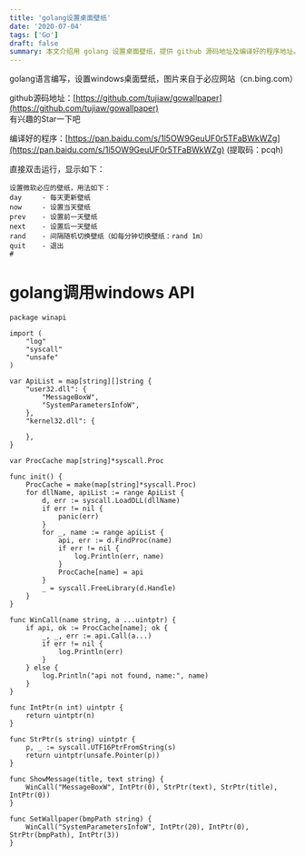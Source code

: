 ```yaml
---
title: 'golang设置桌面壁纸'
date: '2020-07-04'
tags: ['Go']
draft: false
summary: 本文介绍用 golang 设置桌面壁纸，提供 github 源码地址及编译好的程序地址。程序可通过命令设置不同日期壁纸或随机切换，还展示了 golang 调用 windows API 的相关代码，如加载动态链接库、查找函数等操作。 
---
```


golang语言编写，设置windows桌面壁纸，图片来自于必应网站（cn.bing.com）

github源码地址：[https://github.com/tujiaw/gowallpaper](https://github.com/tujiaw/gowallpaper)    
有兴趣的Star一下吧


编译好的程序：[https://pan.baidu.com/s/1l5OW9GeuUF0r5TFaBWkWZg](https://pan.baidu.com/s/1l5OW9GeuUF0r5TFaBWkWZg)
(提取码：pcqh)

直接双击运行，显示如下：
```
设置微软必应的壁纸，用法如下：
day     - 每天更新壁纸
now     - 设置当天壁纸
prev    - 设置前一天壁纸
next    - 设置后一天壁纸
rand    - 间隔随机切换壁纸（如每分钟切换壁纸：rand 1m）
quit    - 退出
#
```

# golang调用windows API
```
package winapi

import (
	"log"
	"syscall"
	"unsafe"
)

var ApiList = map[string][]string {
	"user32.dll": {
		"MessageBoxW",
		"SystemParametersInfoW",
	},
	"kernel32.dll": {

	},
}

var ProcCache map[string]*syscall.Proc

func init() {
	ProcCache = make(map[string]*syscall.Proc)
	for dllName, apiList := range ApiList {
		d, err := syscall.LoadDLL(dllName)
		if err != nil {
			panic(err)
		}
		for _, name := range apiList {
			api, err := d.FindProc(name)
			if err != nil {
				log.Println(err, name)
			}
			ProcCache[name] = api
		}
		_ = syscall.FreeLibrary(d.Handle)
	}
}

func WinCall(name string, a ...uintptr) {
	if api, ok := ProcCache[name]; ok {
		_, _, err := api.Call(a...)
		if err != nil {
			log.Println(err)
		}
	} else {
		log.Println("api not found, name:", name)
	}
}

func IntPtr(n int) uintptr {
	return uintptr(n)
}

func StrPtr(s string) uintptr {
	p, _ := syscall.UTF16PtrFromString(s)
	return uintptr(unsafe.Pointer(p))
}

func ShowMessage(title, text string) {
	WinCall("MessageBoxW", IntPtr(0), StrPtr(text), StrPtr(title), IntPtr(0))
}

func SetWallpaper(bmpPath string) {
	WinCall("SystemParametersInfoW", IntPtr(20), IntPtr(0), StrPtr(bmpPath), IntPtr(3))
}
````